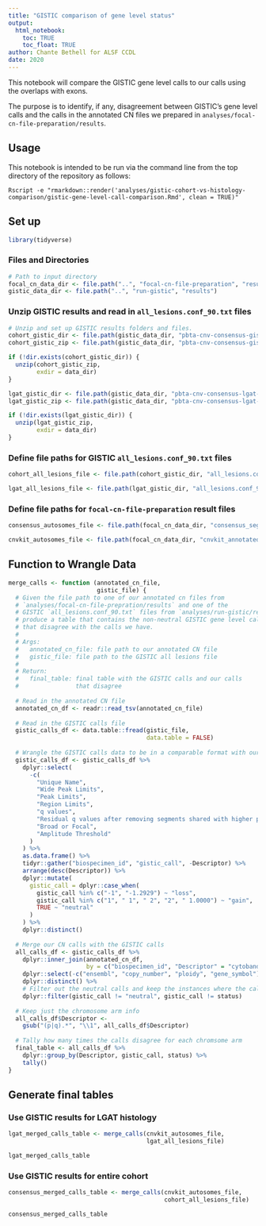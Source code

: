```yaml
---
title: "GISTIC comparison of gene level status"
output: 
  html_notebook:
    toc: TRUE
    toc_float: TRUE
author: Chante Bethell for ALSF CCDL
date: 2020
---
```


This notebook will compare the GISTIC gene level calls to our calls using the overlaps with exons.

The purpose is to identify, if any, disagreement between GISTIC's gene level calls and the calls in the annotated CN files we prepared in `analyses/focal-cn-file-preparation/results`. 

## Usage

This notebook is intended to be run via the command line from the top directory
of the repository as follows:

```
Rscript -e "rmarkdown::render('analyses/gistic-cohort-vs-histology-comparison/gistic-gene-level-call-comparison.Rmd', clean = TRUE)"
```

## Set up

```r
library(tidyverse)
```

### Files and Directories

```r
# Path to input directory
focal_cn_data_dir <- file.path("..", "focal-cn-file-preparation", "results")
gistic_data_dir <- file.path("..", "run-gistic", "results")
```

### Unzip GISTIC results and read in `all_lesions.conf_90.txt` files

```r
# Unzip and set up GISTIC results folders and files.
cohort_gistic_dir <- file.path(gistic_data_dir, "pbta-cnv-consensus-gistic")
cohort_gistic_zip <- file.path(gistic_data_dir, "pbta-cnv-consensus-gistic.zip")

if (!dir.exists(cohort_gistic_dir)) {
  unzip(cohort_gistic_zip, 
        exdir = data_dir)
}

lgat_gistic_dir <- file.path(gistic_data_dir, "pbta-cnv-consensus-lgat-gistic")
lgat_gistic_zip <- file.path(gistic_data_dir, "pbta-cnv-consensus-lgat-gistic.zip")

if (!dir.exists(lgat_gistic_dir)) {
  unzip(lgat_gistic_zip, 
        exdir = data_dir)
}
```

### Define file paths for GISTIC `all_lesions.conf_90.txt` files

```r
cohort_all_lesions_file <- file.path(cohort_gistic_dir, "all_lesions.conf_90.txt")

lgat_all_lesions_file <- file.path(lgat_gistic_dir, "all_lesions.conf_90.txt")
```

### Define file paths for `focal-cn-file-preparation` result files

```r
consensus_autosomes_file <- file.path(focal_cn_data_dir, "consensus_seg_annotated_cn_autosomes.tsv.gz")

cnvkit_autosomes_file <- file.path(focal_cn_data_dir, "cnvkit_annotated_cn_autosomes.tsv.gz")
```

## Function to Wrangle Data

```r
merge_calls <- function (annotated_cn_file,
                         gistic_file) {
  # Given the file path to one of our annotated cn files from 
  # `analyses/focal-cn-file-prepration/results` and one of the 
  # GISTIC `all_lesions.conf_90.txt` files from `analyses/run-gistic/results`,
  # produce a table that contains the non-neutral GISTIC gene level calls
  # that disagree with the calls we have.
  #
  # Args:
  #   annotated_cn_file: file path to our annotated CN file
  #   gistic_file: file path to the GISTIC all lesions file
  #
  # Return:
  #   final_table: final table with the GISTIC calls and our calls
  #                that disagree
  
  # Read in the annotated CN file
  annotated_cn_df <- readr::read_tsv(annotated_cn_file)
  
  # Read in the GISTIC calls file
  gistic_calls_df <- data.table::fread(gistic_file,
                                       data.table = FALSE)
  
  # Wrangle the GISTIC calls data to be in a comparable format with our CN calls
  gistic_calls_df <- gistic_calls_df %>%
    dplyr::select(
      -c(
        "Unique Name",
        "Wide Peak Limits",
        "Peak Limits",
        "Region Limits",
        "q values",
        "Residual q values after removing segments shared with higher peaks",
        "Broad or Focal",
        "Amplitude Threshold"
      )
    ) %>%
    as.data.frame() %>%
    tidyr::gather("biospecimen_id", "gistic_call", -Descriptor) %>%
    arrange(desc(Descriptor)) %>%
    dplyr::mutate(
      gistic_call = dplyr::case_when(
        gistic_call %in% c("-1", "-1.2929") ~ "loss",
        gistic_call %in% c("1", " 1", " 2", "2", " 1.0000") ~ "gain",
        TRUE ~ "neutral"
      )
    ) %>%
    dplyr::distinct()
  
  # Merge our CN calls with the GISTIC calls
  all_calls_df <- gistic_calls_df %>%
    dplyr::inner_join(annotated_cn_df,
                      by = c("biospecimen_id", "Descriptor" = "cytoband")) %>%
    dplyr::select(-c("ensembl", "copy_number", "ploidy", "gene_symbol")) %>%
    dplyr::distinct() %>%
    # Filter out the neutral calls and keep the instances where the calls disagree
    dplyr::filter(gistic_call != "neutral", gistic_call != status)
  
  # Keep just the chromosome arm info
  all_calls_df$Descriptor <-
    gsub("(p|q).*", "\\1", all_calls_df$Descriptor)
  
  # Tally how many times the calls disagree for each chromsome arm
  final_table <- all_calls_df %>%
    dplyr::group_by(Descriptor, gistic_call, status) %>%
    tally()
}
```

## Generate final tables

### Use GISTIC results for LGAT histology

```r
lgat_merged_calls_table <- merge_calls(cnvkit_autosomes_file,
                                       lgat_all_lesions_file)

lgat_merged_calls_table
```

### Use GISTIC results for entire cohort

```r
consensus_merged_calls_table <- merge_calls(cnvkit_autosomes_file,
                                            cohort_all_lesions_file)

consensus_merged_calls_table
```

